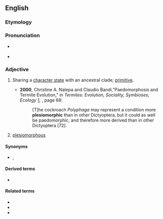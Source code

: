==English==

===Etymology===
{{suffix|en|plesiomorph|ic}}

===Pronunciation===
* {{a|GA}} {{IPA|en|/ˌplizioʊˈmɔɹfɪk/}}
* {{hyph|en|ple|sio|mor|phic}}

===Adjective===
{{en-adj}}

# {{lb|en|cladistics}} Sharing a [[character state]] with an ancestral clade; [[primitive]].
#* '''2000''', Christine A. Nalepa and Claudio Bandi,"Paedomorphosis and Termite Evolution," in ''Termites: Evolution, Sociality, Symbioses, Ecology'' [http://books.google.com/books?id=Q_-KUDz2-sYC], {{ISBN|0792363612}}, page 68:
#*: [T]he cockroach ''Polyphaga'' may represent a condition more '''plesiomorphic''' than in other Dictyoptera, but it could as well be paedomorphic, and therefore more derived than in other Dictyoptera [72].
# [[plesiomorphous]]

====Synonyms====
* {{l|en|primitive}}, {{l|en|basal}}

====Derived terms====
* {{l|en|plesiomorphically}}

====Related terms====
* {{l|en|plesiomorphy}}
* {{l|en|apomorphic}}
* {{l|en|paedomorphic}}